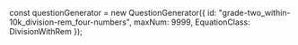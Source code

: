 
const questionGenerator = new QuestionGenerator({
	id: "grade-two_within-10k_division-rem_four-numbers",
	maxNum: 9999,
	EquationClass: DivisionWithRem
});

<Meta title={questionGenerator.getName()} parameters={defaultDocParams()} />

<Title>{questionGenerator.getTitle()}</Title>

<Canvas className="custom-docs-story">
	<QuizContainer questionGenerator={questionGenerator} />
</Canvas>
